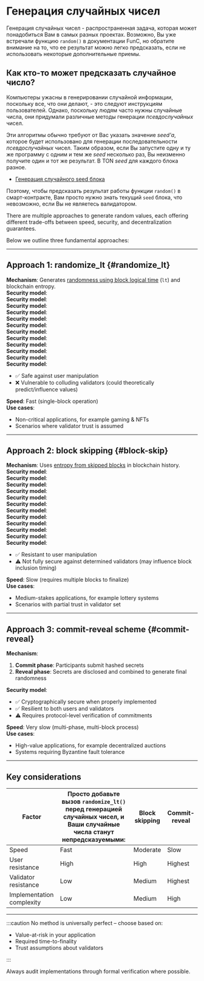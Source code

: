 
# Генерация случайных чисел

Генерация случайных чисел - распространенная задача, которая может понадобиться Вам в самых разных проектах. Возможно, Вы уже встречали функцию `random()` в документации FunC, но обратите внимание на то, что ее результат можно легко предсказать, если не использовать некоторые дополнительные приемы.

## Как кто-то может предсказать случайное число?

Компьютеры ужасны в генерировании случайной информации, поскольку все, что они делают, - это следуют инструкциям пользователей. Однако, поскольку людям часто нужны случайные числа, они придумали различные методы генерации *псевдослучайных* чисел.

Эти алгоритмы обычно требуют от Вас указать значение *seed'a*, которое будет использовано для генерации последовательности *псевдослучайных* чисел. Таким образом, если Вы запустите одну и ту же программу с одним и тем же *seed* несколько раз, Вы неизменно получите один и тот же результат. В TON *seed* для каждого блока разное.

* [Генерация случайного seed блока](/v3/guidelines/smart-contracts/security/random)

Поэтому, чтобы предсказать результат работы функции `random()` в смарт-контракте, Вам просто нужно знать текущий `seed` блока, что невозможно, если Вы не являетесь валидатором.

There are multiple approaches to generate random values, each offering different trade-offs between speed, security, and decentralization guarantees.

Below we outline three fundamental approaches:

---

## Approach 1: randomize_lt \{#randomize_lt}

**Mechanism**: Generates [randomness using block logical time](/v3/guidelines/smart-contracts/security/ton-hack-challenge-1/#4-lottery) (`lt`) and blockchain entropy.\
**Security model**:\
**Security model**:\
**Security model**:\
**Security model**:\
**Security model**:\
**Security model**:\
**Security model**:\
**Security model**:\
**Security model**:\
**Security model**:\
**Security model**:\
**Security model**:

* ✅ Safe against user manipulation
* ❌ Vulnerable to colluding validators (could theoretically predict/influence values)

**Speed**: Fast (single-block operation)\
**Use cases**:

* Non-critical applications, for example gaming & NFTs
* Scenarios where validator trust is assumed

---

## Approach 2: block skipping \{#block-skip}

**Mechanism**: Uses [entropy from skipped blocks](https://github.com/puppycats/ton-random?tab=readme-ov-file#ton-random) in blockchain history.\
**Security model**:\
**Security model**:\
**Security model**:\
**Security model**:\
**Security model**:\
**Security model**:\
**Security model**:\
**Security model**:\
**Security model**:\
**Security model**:\
**Security model**:\
**Security model**:

* ✅ Resistant to user manipulation
* ⚠️ Not fully secure against determined validators (may influence block inclusion timing)

**Speed**: Slow (requires multiple blocks to finalize)\
**Use cases**:

* Medium-stakes applications, for example lottery systems
* Scenarios with partial trust in validator set

---

## Approach 3: commit-reveal scheme \{#commit-reveal}

**Mechanism**:

1. **Commit phase**: Participants submit hashed secrets
2. **Reveal phase**: Secrets are disclosed and combined to generate final randomness

**Security model**:

* ✅ Cryptographically secure when properly implemented
* ✅ Resilient to both users and validators
* ⚠️ Requires protocol-level verification of commitments

**Speed**: Very slow (multi-phase, multi-block process)\
**Use cases**:

* High-value applications, for example decentralized auctions
* Systems requiring Byzantine fault tolerance

---

## Key considerations

| Factor                    | Просто добавьте вызов `randomize_lt()` перед генерацией случайных чисел, и Ваши случайные числа станут непредсказуемыми: | Block skipping | Commit-reveal |
| ------------------------- | ------------------------------------------------------------------------------------------------------------------------ | -------------- | ------------- |
| Speed                     | Fast                                                                                                                     | Moderate       | Slow          |
| User resistance           | High                                                                                                                     | High           | Highest       |
| Validator resistance      | Low                                                                                                                      | Medium         | Highest       |
| Implementation complexity | Low                                                                                                                      | Medium         | High          |

---

:::caution
No method is universally perfect – choose based on:

* Value-at-risk in your application
* Required time-to-finality
* Trust assumptions about validators

:::

Always audit implementations through formal verification where possible.

<Feedback />
